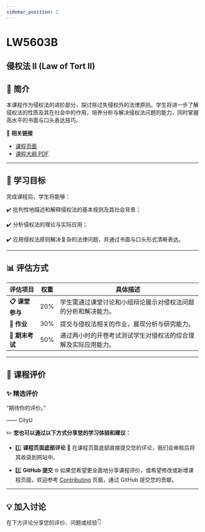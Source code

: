 ```yaml
---
sidebar_position: 1
---
```


# LW5603B
## 侵权法 II (Law of Tort II)

## **📘 简介**
本课程作为侵权法的进阶部分，探讨除过失侵权外的法律原则。学生将进一步了解侵权法的性质及其在社会中的作用，培养分析与解决侵权法问题的能力，同时掌握高水平的书面与口头表达技巧。

🔗 **相关链接**
- [课程页面](https://www.cityu.edu.hk/catalogue/pg/202425/course/LW5603B.htm)
- [课程大纲 PDF](https://www.cityu.edu.hk/catalogue/pg/202425/course/LW5603B.pdf)

---

## **🎯 学习目标**

完成课程后，学生将能够：

✔️ 批判性地描述和解释侵权法的基本规则及其社会背景；

✔️ 分析侵权法的理论与实际应用；

✔️ 应用侵权法原则解决复杂的法律问题，并通过书面与口头形式清晰表达。

---

## **📊 评估方式**

| **评估项目**         | **权重** | **具体描述**                                                                                       |
|---------------------|---------|---------------------------------------------------------------------------------------------------|
| **📋 课堂参与**       | 20%     | 学生需通过课堂讨论和小组辩论展示对侵权法问题的分析和解决能力。                                              |
| **📂 作业**           | 30%     | 提交与侵权法相关的作业，展现分析与研究能力。                                                           |
| **📂 期末考试**       | 50%     | 通过两小时的开卷考试测试学生对侵权法的综合理解及实际应用能力。                                               |

---

## **💬 课程评价**

### ✨ **精选评价**
<div className={commentStyles.commentBox}>
    <p className={commentStyles.commentText}>
        “期待你的评价。”
    </p>
    <p className={commentStyles.commentAuthor}>—— CityU</p>
</div>

✏️ **您也可以通过以下方式分享您的学习体验和建议：**

- 1️⃣ **课程页面底部评论**
💬 在课程页面底部直接提交您的评论，我们会审核后将其收录到网站中。

- 2️⃣ **GitHub 提交**
🌐 如果您希望更全面地分享课程评价，或希望修改或新增课程页面，欢迎参考 [Contributing](https://penjc.github.io/CityU/contributing) 页面，通过 GitHub 提交您的贡献。

---

## **💡 加入讨论**

在下方评论分享您的评价、问题或经验👇
<Utterances />
